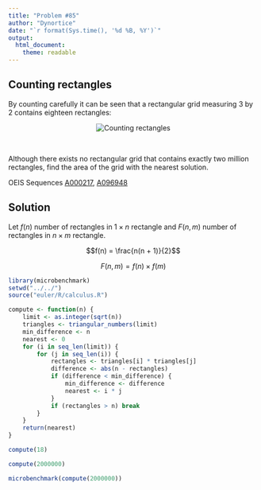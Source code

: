 ```yaml
---
title: "Problem #85"
author: "Dynortice"
date: "`r format(Sys.time(), '%d %B, %Y')`"
output:
  html_document:
    theme: readable
---
```


## Counting rectangles

By counting carefully it can be seen that a rectangular grid measuring $3$ by $2$ contains eighteen rectangles:

<center><img src = 'https://projecteuler.net/project/images/p085.png' title = 'Counting rectangles'></center><br/>

Although there exists no rectangular grid that contains exactly two million rectangles, find the area of the grid with the nearest solution.

OEIS Sequences [A000217](https://oeis.org/A000217), [A096948](https://oeis.org/A096948)

## Solution

Let $f(n)$ number of rectangles in $1 \times n$ rectangle and $F(n, m)$ number of rectangles in $n \times m$ rectangle.

$$f(n) = \frac{n(n + 1)}{2}$$

$$F(n, m) = f(n) \times f(m)$$
```r
library(microbenchmark)
setwd("../../")
source("euler/R/calculus.R")
```

```r
compute <- function(n) {
    limit <- as.integer(sqrt(n))
    triangles <- triangular_numbers(limit)
    min_difference <- n
    nearest <- 0
    for (i in seq_len(limit)) {
        for (j in seq_len(i)) {
            rectangles <- triangles[i] * triangles[j]
            difference <- abs(n - rectangles)
            if (difference < min_difference) {
                min_difference <- difference
                nearest <- i * j
            }
            if (rectangles > n) break
        }
    }
    return(nearest)
}
```

```r
compute(18)
```
```r
compute(2000000)
```

```r
microbenchmark(compute(2000000))
```